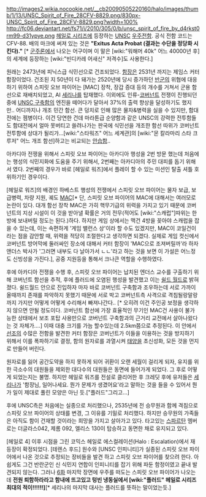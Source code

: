 http://images2.wikia.nocookie.net/__cb20090505220160/halo/images/thumb/1/13/UNSC_Spirit_of_Fire_28CFV-8829.png/830px-UNSC_Spirit_of_Fire_28CFV-8829.png?width=100%
http://fc06.deviantart.net/fs71/i/2010/305/0/b/unsc_spirit_of_fire_by_d4rkst0rm99-d31ypye.png
[[헤일로 시리즈]]에 등장하는 [[UNSC]] [[우주전함]]. 공식 전함 코드는 CFV-88. 배의 마크에 써져 있는 것은 '''"Exitus Acta Probat (결과는 수단을 정당화 시킨다)."''' [* [[군주론]]에서 나오는 어구이며 이 말은 [wiki:"워해머 40k" 어느 40000년 후]의 세계에 등장하는 [wiki:"빈디카레 어새신" 저격수]도 사용한다.]

원래는 2473년에 피닉스급 식민선으로 건조되었다. [[함장]]은 2531년 까지는 제임스 커터 함장이었다. 건조된 지 50년이 다 돼가는 2520년에 당시 증가하던 [[반군]]의 위협에 대응하기 위하여 스피릿 오브 파이어는 [MAC] 장착, 장갑 증대 등의 개수를 거쳐서 군용 함선으로 재배치되었고, AI [[세리나]]를 탑재했다. 이외에도 인류-[[코버넌트]] 전쟁이 진행되던 중에 [[UNSC 구축함]]의 엔진을 떼어다가 달아서 37%의 출력 향상을 달성하기도 했지만.. 어디까지나 개조 민간 함선. 큰 덩치로 인해 많은 물자&병력을 실을 수 있지만, 함대전에는 젬병이다. 이건 당연한 건데 마라톤급 순양함과 같은 UNSC의 강력한 전투함들도 함대전에서 얼마 못버티고 쓸려나가는 판국에 식민선을 개조한 함선 따위가 코버넌트 전투함에 상대가 될리가...[wiki:"스타워즈" 어느 세계관]의 [wiki:"몬 칼라마리 스타 크루저" 어느 개조 함선]하고는 비교되는 [[안습]]함..

아카디아 전쟁을 위해서 스피릿 오브 파이어는 아카디아 행성을 2번 방문 했는데 처음에는 행성의 식민지화에 도움을 주기 위해서, 2번째는 아카디아의 주민 대피를 돕기 위해서 였다. 2번째의 경우가 바로 [헤일로 워즈]에서 플레이 할 수 있는 미션인 탈출 셔틀 호위하기인 경우이다. 

[헤일로 워즈]의 배경인 하베스트 행성의 전쟁에서 스피릿 오브 파이어는 물자 보급, 보급병력, 차량 지원, 궤도 [[MAC]][* 단, 스피릿 오브 파이어의 MAC에 대해서는 여러모로 논란이 있다. 대개 함선 장착 MAC은 가히 핵무기급의 위력을 가지고 있기 때문에 코버넌트의 지상 시설이 이 것을 받아낼 확률은 거의 전무(적어도 [wiki:"스캐럽"]따위는 한 방에 보내버릴 정도는 된다.)하다. 하지만 게임 상에서는 맥건 4방을 꽂아야 스캐럽을 잡을 수 있는데, 이는 속편하게 '게임 밸런스 상'이라 할 수도 있겠지만, MAC이 코일건이라는 점을 감안할 때, 위력을 적당히 조절한다고 생각하면 되겠다. 실제로 게임 컷신에서 코버넌트 방어막에 둘러싸인 장소에 대해서 커터 함장이 'MAC으로 조져버릴까'라 하자 앤더스 박사가 '그러면 내부도 다 날아가서 ㄴㄴ'라고 하는 것을 보면 이 가설은 어느정도 신빙성을 가진다.], 공중 지원등을 통해서 크나큰 역할을 수행하였다. 

후에 아카디아 전쟁을 수행 후, 스피릿 오브 파이어는 납치된 엔더스 교수를 구출하기 위해 코버넌트 함선을 추적, 후에 플러드에 오염된 행성을 발견했고 이는 [[쉴드 월드]]로 밝혀졌다. 쉴드월드 안으로 진입하자 마자 바로 코버넌트 구축함과 조우하는데 서로 가까이 올때까지 존재를 파악하지 못했기 때문에 서로 박고 코버넌트측 사격으로 격침될랑말랑 까지 가지만 어떻게 어떻게 수리해서 빠져나간다.. [* 오히려 이건 주인공 보정을 생각하지 않으면 안될 정도이다. 코버넌트 함선에 가장 효율적인 무기인 MAC건 사용이 불가능한 상태에서 보조 포탑 사용만으로 코버넌트 구축함과의 근거리 교전에서 살아나왔다는 것 자체가....] 이때 대충 크기를 가늠 할수있는데 2.5km쯤으로 추정된다.
이 안에서 [[선조]]의 수많은 전함을 발견한 커터 함장은 코버넌트가 이들을 이용하는 것을 방지하기 위해서 이를 폭파하기로 결정, 함의 원자로를 과열시켜 [[태양]]을 초신성화, 모든 것을 먼지로 만들어 버린다. 

원자로를 잃어 공간도약을 하지 못하게 되어 귀환이 오랜 세월이 걸리게 되자, 유지를 위한 극소수의 대원들을 제외한 대다수의 대원들은 동면에 들어가게 되었다. 그 후로 어떻게 되었는지는 불명. 하지만 헤일로 워즈를 전설로 클리어한 후 크레딧 후에 유저들은 [[세리나]]가 '함장님, 일어나세요. 뭔가 문제가 생겼어요'라고 말하는 것을 들을 수 있어서 뭔가 일이 제대로 풀린 모양은 아닌 듯.["플러드"그리고...]

후에 UNSC측은 처음에는 실종으로 처리했으나, 2535년에 전 승무원과 함께 격침으로 스피릿 오브 파이어의 상태를 변경, 그 이유를 기밀로 처리했다. 하지만 승무원의 가족들은 아직도 함이 건재할 것이라는 희망을 가지고 살아가고 있다.
타고있는 [[스파르탄]] 멤버로는 더글라스042, 제롬 092, 엘리스 130이 탑승하고 동면한 채로 유지되고 있다. 

[헤일로 4] 이후 시점을 그린 코믹스 헤일로 에스컬레이션(Halo : Escalation)에서 재등장이 확정되었다. [테렌스 후드] 원수와 [UNSC 인피니티]가 실종된 스피릿 오브 파이어에서 나온 것으로 추정되는 장비들을 발견 하고 스피릿 오브 파이어를 찾으려 한다. 아쉽게도 그건 반란군인 신 식민지 연합이 인피니티를 잡기 위해 파둔 함정이였고 끝내 발견되지 않는다. 
그러나 [http://blog.naver.com/stall8000/memo/220014349505 6화] 마지막 장면에 우주를 떠도는 스피릿 오브 파이어가 나오는데 '''전원 퇴함하라라고 함내에 뜨고있고 텅빈 냉동실에서 [wiki:"플러드" 헤일로 시리즈 최대의 적이!!!!!!]'''[* 세리나의 마지막 대사는 플러드를 뜻하는 말이었는듯.]
